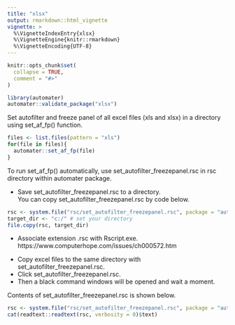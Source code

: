```yaml
---
title: "xlsx"
output: rmarkdown::html_vignette
vignette: >
  %\VignetteIndexEntry{xlsx}
  %\VignetteEngine{knitr::rmarkdown}
  %\VignetteEncoding{UTF-8}
---
```


```r
knitr::opts_chunk$set(
  collapse = TRUE,
  comment = "#>"
)
```

```r
library(automater)
automater::validate_package("xlsx")
```


Set autofilter and freeze panel of all excel files (xls and xlsx) in a directory using set_af_fp() function.

```r
files <- list.files(pattern = "xls")
for(file in files){
  automater::set_af_fp(file)
}
```

To run set_af_fp() automatically, use set_autofilter_freezepanel.rsc in rsc directory within automater package.

- Save set_autofilter_freezepanel.rsc to a directory.    
  You can copy set_autofilter_freezepanel.rsc by code below.    

```r
rsc <- system.file("rsc/set_autofilter_freezepanel.rsc", package = "automater")
target_dir <- "c:/" # set your directory
file.copy(rsc, target_dir)
```

- Associate extension .rsc with Rscript.exe.    
  https://www.computerhope.com/issues/ch000572.htm    

<!--
  # assoc .rsc=rscript
  # ftype rscript="D:\pf\R\R-4.2.3\bin\x64\Rscript.exe" "%1"
  # file.path(R.home(), "bin", "x64", "Rscript.exe")
  # assoc .rsc
  # ftype rscript
-->

- Copy excel files to the same directory with set_autofilter_freezepanel.rsc.   
- Click set_autofilter_freezepanel.rsc.   
- Then a black command windows will be opened and wait a moment.   

Contents of set_autofilter_freezepanel.rsc is shown below. 

```r
rsc <- system.file("rsc/set_autofilter_freezepanel.rsc", package = "automater")
cat(readtext::readtext(rsc, verbosity = 0)$text)
```
